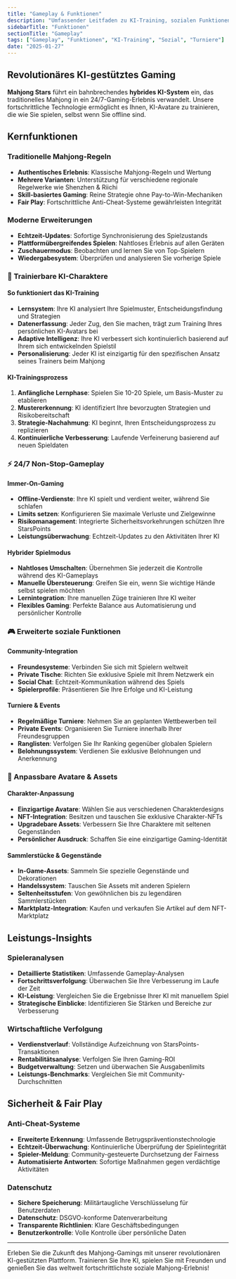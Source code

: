 ```yaml
---
title: "Gameplay & Funktionen"
description: "Umfassender Leitfaden zu KI-Training, sozialen Funktionen, Turnieren und Plattformfunktionen"
sidebarTitle: "Funktionen"
sectionTitle: "Gameplay"
tags: ["Gameplay", "Funktionen", "KI-Training", "Sozial", "Turniere"]
date: "2025-01-27"
---
```


## Revolutionäres KI-gestütztes Gaming

**Mahjong Stars** führt ein bahnbrechendes **hybrides KI-System** ein, das traditionelles Mahjong in ein 24/7-Gaming-Erlebnis verwandelt. Unsere fortschrittliche Technologie ermöglicht es Ihnen, KI-Avatare zu trainieren, die wie Sie spielen, selbst wenn Sie offline sind.

## Kernfunktionen

### Traditionelle Mahjong-Regeln
- **Authentisches Erlebnis**: Klassische Mahjong-Regeln und Wertung
- **Mehrere Varianten**: Unterstützung für verschiedene regionale Regelwerke wie Shenzhen & Riichi
- **Skill-basiertes Gaming**: Reine Strategie ohne Pay-to-Win-Mechaniken
- **Fair Play**: Fortschrittliche Anti-Cheat-Systeme gewährleisten Integrität

### Moderne Erweiterungen
- **Echtzeit-Updates**: Sofortige Synchronisierung des Spielzustands
- **Plattformübergreifendes Spielen**: Nahtloses Erlebnis auf allen Geräten
- **Zuschauermodus**: Beobachten und lernen Sie von Top-Spielern
- **Wiedergabesystem**: Überprüfen und analysieren Sie vorherige Spiele

### 🤖 Trainierbare KI-Charaktere

#### So funktioniert das KI-Training
- **Lernsystem**: Ihre KI analysiert Ihre Spielmuster, Entscheidungsfindung und Strategien
- **Datenerfassung**: Jeder Zug, den Sie machen, trägt zum Training Ihres persönlichen KI-Avatars bei
- **Adaptive Intelligenz**: Ihre KI verbessert sich kontinuierlich basierend auf Ihrem sich entwickelnden Spielstil
- **Personalisierung**: Jeder KI ist einzigartig für den spezifischen Ansatz seines Trainers beim Mahjong

#### KI-Trainingsprozess
1. **Anfängliche Lernphase**: Spielen Sie 10-20 Spiele, um Basis-Muster zu etablieren
2. **Mustererkennung**: KI identifiziert Ihre bevorzugten Strategien und Risikobereitschaft
3. **Strategie-Nachahmung**: KI beginnt, Ihren Entscheidungsprozess zu replizieren
4. **Kontinuierliche Verbesserung**: Laufende Verfeinerung basierend auf neuen Spieldaten

### ⚡ 24/7 Non-Stop-Gameplay

#### Immer-On-Gaming
- **Offline-Verdienste**: Ihre KI spielt und verdient weiter, während Sie schlafen
- **Limits setzen**: Konfigurieren Sie maximale Verluste und Zielgewinne
- **Risikomanagement**: Integrierte Sicherheitsvorkehrungen schützen Ihre StarsPoints
- **Leistungsüberwachung**: Echtzeit-Updates zu den Aktivitäten Ihrer KI

#### Hybrider Spielmodus
- **Nahtloses Umschalten**: Übernehmen Sie jederzeit die Kontrolle während des KI-Gameplays
- **Manuelle Übersteuerung**: Greifen Sie ein, wenn Sie wichtige Hände selbst spielen möchten
- **Lernintegration**: Ihre manuellen Züge trainieren Ihre KI weiter
- **Flexibles Gaming**: Perfekte Balance aus Automatisierung und persönlicher Kontrolle

### 🎮 Erweiterte soziale Funktionen

#### Community-Integration
- **Freundesysteme**: Verbinden Sie sich mit Spielern weltweit
- **Private Tische**: Richten Sie exklusive Spiele mit Ihrem Netzwerk ein
- **Social Chat**: Echtzeit-Kommunikation während des Spiels
- **Spielerprofile**: Präsentieren Sie Ihre Erfolge und KI-Leistung

#### Turniere & Events
- **Regelmäßige Turniere**: Nehmen Sie an geplanten Wettbewerben teil
- **Private Events**: Organisieren Sie Turniere innerhalb Ihrer Freundesgruppen
- **Ranglisten**: Verfolgen Sie Ihr Ranking gegenüber globalen Spielern
- **Belohnungssystem**: Verdienen Sie exklusive Belohnungen und Anerkennung

### 🎨 Anpassbare Avatare & Assets

#### Charakter-Anpassung
- **Einzigartige Avatare**: Wählen Sie aus verschiedenen Charakterdesigns
- **NFT-Integration**: Besitzen und tauschen Sie exklusive Charakter-NFTs
- **Upgradebare Assets**: Verbessern Sie Ihre Charaktere mit seltenen Gegenständen
- **Persönlicher Ausdruck**: Schaffen Sie eine einzigartige Gaming-Identität

#### Sammlerstücke & Gegenstände
- **In-Game-Assets**: Sammeln Sie spezielle Gegenstände und Dekorationen
- **Handelssystem**: Tauschen Sie Assets mit anderen Spielern
- **Seltenheitsstufen**: Von gewöhnlichen bis zu legendären Sammlerstücken
- **Marktplatz-Integration**: Kaufen und verkaufen Sie Artikel auf dem NFT-Marktplatz

## Leistungs-Insights

### Spieleranalysen
- **Detaillierte Statistiken**: Umfassende Gameplay-Analysen
- **Fortschrittsverfolgung**: Überwachen Sie Ihre Verbesserung im Laufe der Zeit
- **KI-Leistung**: Vergleichen Sie die Ergebnisse Ihrer KI mit manuellem Spiel
- **Strategische Einblicke**: Identifizieren Sie Stärken und Bereiche zur Verbesserung

### Wirtschaftliche Verfolgung
- **Verdienstverlauf**: Vollständige Aufzeichnung von StarsPoints-Transaktionen
- **Rentabilitätsanalyse**: Verfolgen Sie Ihren Gaming-ROI
- **Budgetverwaltung**: Setzen und überwachen Sie Ausgabenlimits
- **Leistungs-Benchmarks**: Vergleichen Sie mit Community-Durchschnitten

## Sicherheit & Fair Play

### Anti-Cheat-Systeme
- **Erweiterte Erkennung**: Umfassende Betrugspräventionstechnologie
- **Echtzeit-Überwachung**: Kontinuierliche Überprüfung der Spielintegrität
- **Spieler-Meldung**: Community-gesteuerte Durchsetzung der Fairness
- **Automatisierte Antworten**: Sofortige Maßnahmen gegen verdächtige Aktivitäten

### Datenschutz
- **Sichere Speicherung**: Militärtaugliche Verschlüsselung für Benutzerdaten
- **Datenschutz**: DSGVO-konforme Datenverarbeitung
- **Transparente Richtlinien**: Klare Geschäftsbedingungen
- **Benutzerkontrolle**: Volle Kontrolle über persönliche Daten

---

Erleben Sie die Zukunft des Mahjong-Gamings mit unserer revolutionären KI-gestützten Plattform. Trainieren Sie Ihre KI, spielen Sie mit Freunden und genießen Sie das weltweit fortschrittlichste soziale Mahjong-Erlebnis!